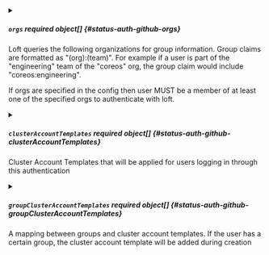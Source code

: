 

<PartialClientId />


<PartialClientSecret />


<PartialRedirectURI />



<details className="config-field" data-expandable="true">
<summary>

##### `orgs` <span className="config-field-required" data-required="false">required</span> <span className="config-field-type">object[]</span> <span className="config-field-default"></span> <span className="config-field-enum"></span> {#status-auth-github-orgs}

Loft queries the following organizations for group information.
Group claims are formatted as "(org):(team)".
For example if a user is part of the "engineering" team of the "coreos"
org, the group claim would include "coreos:engineering".

If orgs are specified in the config then user MUST be a member of at least one of the specified orgs to
authenticate with loft.

</summary>

<PartialOrgsreference />


</details>


<PartialHostName />


<PartialRootCA />



<details className="config-field" data-expandable="true">
<summary>

##### `clusterAccountTemplates` <span className="config-field-required" data-required="false">required</span> <span className="config-field-type">object[]</span> <span className="config-field-default"></span> <span className="config-field-enum"></span> {#status-auth-github-clusterAccountTemplates}

Cluster Account Templates that will be applied for users logging in through this authentication

</summary>

<PartialClusterAccountTemplatesreference />


</details>



<details className="config-field" data-expandable="true">
<summary>

##### `groupClusterAccountTemplates` <span className="config-field-required" data-required="false">required</span> <span className="config-field-type">object[]</span> <span className="config-field-default"></span> <span className="config-field-enum"></span> {#status-auth-github-groupClusterAccountTemplates}

A mapping between groups and cluster account templates. If the user has a certain group, the cluster
account template will be added during creation

</summary>

<PartialGroupClusterAccountTemplatesreference />


</details>
